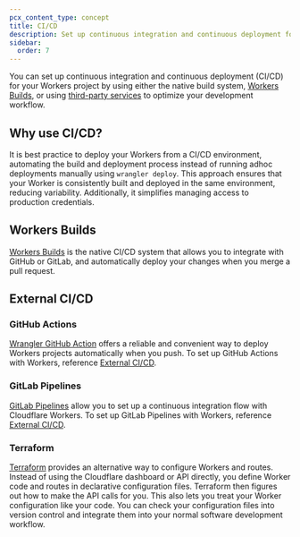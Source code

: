 ```yaml
---
pcx_content_type: concept
title: CI/CD
description: Set up continuous integration and continuous deployment for your Workers.
sidebar:
  order: 7
---
```


You can set up continuous integration and continuous deployment (CI/CD) for your Workers project by using either the native build system, [Workers Builds](#workers-builds), or using [third-party services](#external-cicd) to optimize your development workflow.

## Why use CI/CD?

It is best practice to deploy your Workers from a CI/CD environment, automating the build and deployment process instead of running adhoc deployments manually using `wrangler deploy`. This approach ensures that your Worker is consistently built and deployed in the same environment, reducing variability. Additionally, it simplifies managing access to production credentials.

## Workers Builds

[Workers Builds](/workers/ci-cd/builds) is the native CI/CD system that allows you to integrate with GitHub or GitLab, and automatically deploy your changes when you merge a pull request.

## External CI/CD

### GitHub Actions

[Wrangler GitHub Action](https://github.com/cloudflare/wrangler-action) offers a reliable and convenient way to deploy Workers projects automatically when you push. To set up GitHub Actions with Workers, reference [External CI/CD](/workers/ci-cd/external-cicd).

### GitLab Pipelines

[GitLab Pipelines](https://docs.gitlab.com/ee/ci/pipelines/index.html) allow you to set up a continuous integration flow with Cloudflare Workers. To set up GitLab Pipelines with Workers, reference [External CI/CD](/workers/ci-cd/external-cicd).

### Terraform

[Terraform](https://www.terraform.io/) provides an alternative way to configure Workers and routes. Instead of using the Cloudflare dashboard or API directly, you define Worker code and routes in declarative configuration files. Terraform then figures out how to make the API calls for you. This also lets you treat your Worker configuration like your code. You can check your configuration files into version control and integrate them into your normal software development workflow.
